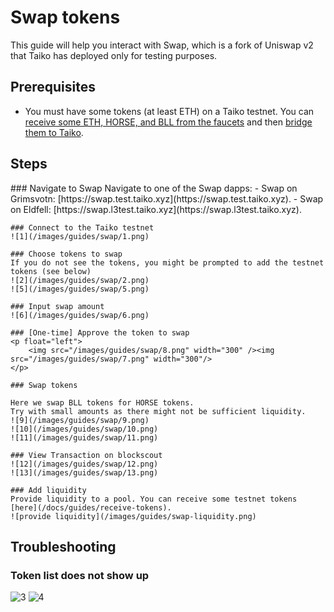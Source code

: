 
# Swap tokens

This guide will help you interact with Swap, which is a fork of Uniswap v2 that Taiko has deployed only for testing purposes.

## Prerequisites

- You must have some tokens (at least ETH) on a Taiko testnet. You can [receive some ETH, HORSE, and BLL from the faucets](/docs/guides/receive-tokens) and then [bridge them to Taiko](/docs/guides/use-the-bridge).

## Steps

<Steps>
    ### Navigate to Swap
    Navigate to one of the Swap dapps:
    - Swap on Grimsvotn: [https://swap.test.taiko.xyz](https://swap.test.taiko.xyz).
    - Swap on Eldfell: [https://swap.l3test.taiko.xyz](https://swap.l3test.taiko.xyz).

    ### Connect to the Taiko testnet
    ![1](/images/guides/swap/1.png)

    ### Choose tokens to swap
    If you do not see the tokens, you might be prompted to add the testnet tokens (see below)
    ![2](/images/guides/swap/2.png)
    ![5](/images/guides/swap/5.png)

    ### Input swap amount
    ![6](/images/guides/swap/6.png)

    ### [One-time] Approve the token to swap
    <p float="left">
        <img src="/images/guides/swap/8.png" width="300" /><img src="/images/guides/swap/7.png" width="300"/>
    </p>

    ### Swap tokens

    Here we swap BLL tokens for HORSE tokens.
    Try with small amounts as there might not be sufficient liquidity.
    ![9](/images/guides/swap/9.png)
    ![10](/images/guides/swap/10.png)
    ![11](/images/guides/swap/11.png)

    ### View Transaction on blockscout
    ![12](/images/guides/swap/12.png)
    ![13](/images/guides/swap/13.png)

    ### Add liquidity
    Provide liquidity to a pool. You can receive some testnet tokens [here](/docs/guides/receive-tokens).
    ![provide liquidity](/images/guides/swap-liquidity.png)

</Steps>

## Troubleshooting

### Token list does not show up

![3](/images/guides/swap/3.png)
![4](/images/guides/swap/4.png)
